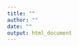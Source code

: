 ```yaml
---
title: ""
author: ""
date: ""
output: html_document
---
```



```r

```



```r

```



```r

```



```r

```



```r

```



```r

```



```r

```



```r

```



```r

```



```r

```

